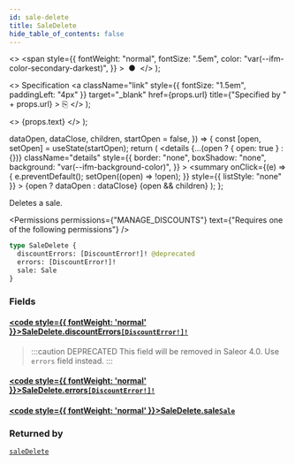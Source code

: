 ```yaml
---
id: sale-delete
title: SaleDelete
hide_table_of_contents: false
---
```


  <>
    <span
      style={{
        fontWeight: "normal",
        fontSize: ".5em",
        color: "var(--ifm-color-secondary-darkest)",
      }}
    >
      &nbsp;●&nbsp;
    </span>
  </>
);

  <>
    Specification
    <a
      className="link"
      style={{ fontSize: "1.5em", paddingLeft: "4px" }}
      target="\_blank"
      href={props.url}
      title={"Specified by " + props.url}
    >
      ⎘
    </a>
  </>
);

  <>
    <span className={props.class}>{props.text}</span>
  </>
);


  dataOpen,
  dataClose,
  children,
  startOpen = false,
}) => {
  const [open, setOpen] = useState(startOpen);
  return (
    <details
      {...(open ? { open: true } : {})}
      className="details"
      style={{
        border: "none",
        boxShadow: "none",
        background: "var(--ifm-background-color)",
      }}
    >
      <summary
        onClick={(e) => {
          e.preventDefault();
          setOpen((open) => !open);
        }}
        style={{ listStyle: "none" }}
      >
        {open ? dataOpen : dataClose}
      </summary>
      {open && children}
    </details>
  );
};

Deletes a sale.

<Permissions
  permissions={"MANAGE_DISCOUNTS"}
  text={"Requires one of the following permissions"}
/>

```graphql
type SaleDelete {
  discountErrors: [DiscountError!]! @deprecated
  errors: [DiscountError!]!
  sale: Sale
}
```

### Fields

#### [<code style={{ fontWeight: 'normal' }}>SaleDelete.<b>discountErrors</b></code>](#)<Bullet />[`[DiscountError!]!`](../../../api-reference/discounts/objects/discount-error) <Badge class="badge badge--deprecated badge--secondary" text="deprecated"/> <Badge class="badge badge--secondary" text="non-null"/> <Badge class="badge badge--secondary" text="object"/>

> :::caution DEPRECATED
> This field will be removed in Saleor 4.0. Use `errors` field instead.
> :::

#### [<code style={{ fontWeight: 'normal' }}>SaleDelete.<b>errors</b></code>](#)<Bullet />[`[DiscountError!]!`](../../../api-reference/discounts/objects/discount-error) <Badge class="badge badge--secondary" text="non-null"/> <Badge class="badge badge--secondary" text="object"/>

>

#### [<code style={{ fontWeight: 'normal' }}>SaleDelete.<b>sale</b></code>](#)<Bullet />[`Sale`](../../../api-reference/discounts/objects/sale) <Badge class="badge badge--secondary" text="object"/>

>

### Returned by

[`saleDelete`](../../../api-reference/discounts/mutations/sale-delete) <Badge class="badge badge--secondary" text="mutation"/>

